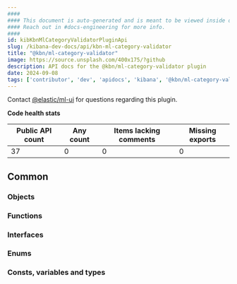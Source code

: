 ```yaml
---
####
#### This document is auto-generated and is meant to be viewed inside our experimental, new docs system.
#### Reach out in #docs-engineering for more info.
####
id: kibKbnMlCategoryValidatorPluginApi
slug: /kibana-dev-docs/api/kbn-ml-category-validator
title: "@kbn/ml-category-validator"
image: https://source.unsplash.com/400x175/?github
description: API docs for the @kbn/ml-category-validator plugin
date: 2024-09-08
tags: ['contributor', 'dev', 'apidocs', 'kibana', '@kbn/ml-category-validator']
---
```




Contact [@elastic/ml-ui](https://github.com/orgs/elastic/teams/ml-ui) for questions regarding this plugin.

**Code health stats**

| Public API count  | Any count | Items lacking comments | Missing exports |
|-------------------|-----------|------------------------|-----------------|
| 37 | 0 | 0 | 0 |

## Common

### Objects
<DocDefinitionList data={kbnMlCategoryValidatorObj.common.objects}/>

### Functions
<DocDefinitionList data={kbnMlCategoryValidatorObj.common.functions}/>

### Interfaces
<DocDefinitionList data={kbnMlCategoryValidatorObj.common.interfaces}/>

### Enums
<DocDefinitionList data={kbnMlCategoryValidatorObj.common.enums}/>

### Consts, variables and types
<DocDefinitionList data={kbnMlCategoryValidatorObj.common.misc}/>


